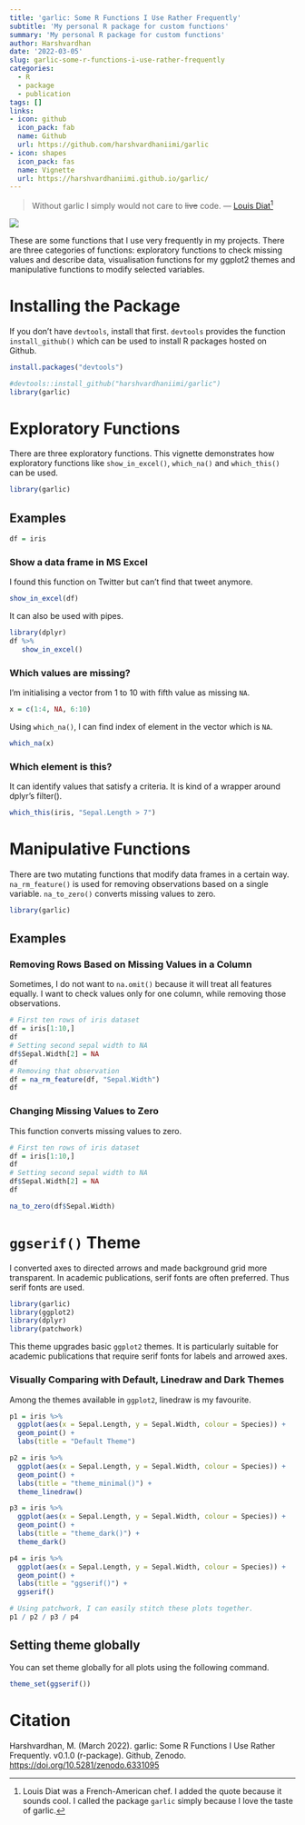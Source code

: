 ```yaml
---
title: 'garlic: Some R Functions I Use Rather Frequently'
subtitle: 'My personal R package for custom functions'
summary: 'My personal R package for custom functions'
author: Harshvardhan
date: '2022-03-05'
slug: garlic-some-r-functions-i-use-rather-frequently
categories:
  - R
  - package
  - publication
tags: []
links:
- icon: github
  icon_pack: fab
  name: Github
  url: https://github.com/harshvardhaniimi/garlic
- icon: shapes
  icon_pack: fas
  name: Vignette
  url: https://harshvardhaniimi.github.io/garlic/
---
```


> Without garlic I simply would not care to ~~live~~ code. --- [Louis Diat](https://twitter.com/kitchenbee/status/991244972501368833)[^1]

[^1]: Louis Diat was a French-American chef. I added the quote because it sounds cool. I called the package `garlic` simply because I love the taste of garlic.

[![](images/Screen%20Shot%202022-03-16%20at%2010.24.59%20AM.png)](https://harshvardhaniimi.github.io/garlic/)

These are some functions that I use very frequently in my projects. There are three categories of functions: exploratory functions to check missing values and describe data, visualisation functions for my ggplot2 themes and manipulative functions to modify selected variables.

# Installing the Package

If you don't have `devtools`, install that first. `devtools` provides the function `install_github()` which can be used to install R packages hosted on Github.

```r
install.packages("devtools")
```

```r
#devtools::install_github("harshvardhaniimi/garlic")
library(garlic)
```

# Exploratory Functions

There are three exploratory functions. This vignette demonstrates how exploratory functions like `show_in_excel()`, `which_na()` and `which_this()` can be used.

```r
library(garlic)
```

## Examples

```r
df = iris
```

### Show a data frame in MS Excel

I found this function on Twitter but can't find that tweet anymore.

```r
show_in_excel(df)
```

It can also be used with pipes.

```r
library(dplyr)
df %>% 
   show_in_excel()
```

### Which values are missing?

I'm initialising a vector from 1 to 10 with fifth value as missing `NA`.

```r
x = c(1:4, NA, 6:10)
```

Using `which_na()`, I can find index of element in the vector which is `NA`.

```r
which_na(x)
```

### Which element is this?

It can identify values that satisfy a criteria. It is kind of a wrapper around dplyr's filter().

```r
which_this(iris, "Sepal.Length > 7")
```

# Manipulative Functions

There are two mutating functions that modify data frames in a certain way. `na_rm_feature()` is used for removing observations based on a single variable. `na_to_zero()` converts missing values to zero.

```r
library(garlic)
```

## Examples

### Removing Rows Based on Missing Values in a Column

Sometimes, I do not want to `na.omit()` because it will treat all features equally. I want to check values only for one column, while removing those observations.

```r
# First ten rows of iris dataset
df = iris[1:10,]
df
# Setting second sepal width to NA
df$Sepal.Width[2] = NA
df
# Removing that observation
df = na_rm_feature(df, "Sepal.Width")
df
```

### Changing Missing Values to Zero

This function converts missing values to zero.

```r
# First ten rows of iris dataset
df = iris[1:10,]
df
# Setting second sepal width to NA
df$Sepal.Width[2] = NA
df
```

```r
na_to_zero(df$Sepal.Width)
```

# `ggserif()` Theme

I converted axes to directed arrows and made background grid more transparent. In academic publications, serif fonts are often preferred. Thus serif fonts are used.

```r
library(garlic)
library(ggplot2)
library(dplyr)
library(patchwork)
```

This theme upgrades basic `ggplot2` themes. It is particularly suitable for academic publications that require serif fonts for labels and arrowed axes.

### Visually Comparing with Default, Linedraw and Dark Themes

Among the themes available in `ggplot2`, linedraw is my favourite.

```r
p1 = iris %>%
  ggplot(aes(x = Sepal.Length, y = Sepal.Width, colour = Species)) +
  geom_point() +
  labs(title = "Default Theme")

p2 = iris %>%
  ggplot(aes(x = Sepal.Length, y = Sepal.Width, colour = Species)) +
  geom_point() +
  labs(title = "theme_minimal()") +
  theme_linedraw()

p3 = iris %>%
  ggplot(aes(x = Sepal.Length, y = Sepal.Width, colour = Species)) +
  geom_point() +
  labs(title = "theme_dark()") +
  theme_dark()

p4 = iris %>%
  ggplot(aes(x = Sepal.Length, y = Sepal.Width, colour = Species)) +
  geom_point() +
  labs(title = "ggserif()") +
  ggserif()
```

```r
# Using patchwork, I can easily stitch these plots together.
p1 / p2 / p3 / p4
```

## Setting theme globally

You can set theme globally for all plots using the following command.

```r
theme_set(ggserif())
```

# Citation

Harshvardhan, M. (March 2022). garlic: Some R Functions I Use Rather Frequently. v0.1.0 (r-package). Github, Zenodo. <https://doi.org/10.5281/zenodo.6331095>
